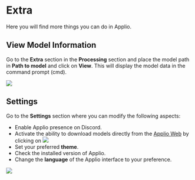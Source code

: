 # Extra
Here you will find more things you can do in Applio.

## View Model Information

Go to the **Extra** section in the **Processing** section and place the model path in **Path to model** and click on **View**. This will display the model data in the command prompt (cmd).

![](/Extra.png)

## Settings

Go to the **Settings** section where you can modify the following aspects:

- Enable Applio presence on Discord.
- Activate the ability to download models directly from the [Applio Web](https://applio.org/models) by clicking on ![](/Applio.png)
- Set your preferred **theme**.
- Check the installed version of Applio.
- Change the **language** of the Applio interface to your preference.

![](/Settings.png)